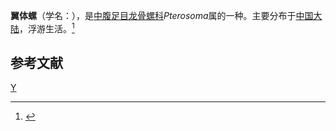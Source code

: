 {{Speciesbox
| taxon = Pterosoma planum
| binomial_authority = Lesson
}}
'''翼体螺'''（学名：''{{lang|la|Pterosoma planum}}''），是[[中腹足目|中腹足目]][[龙骨螺科|龙骨螺科]]''Pterosoma''属的一种。主要分布于[[中国大陆|中国大陆]]，浮游生活。<ref>{{cite web|url=http://shell.sinica.edu.tw/chinese/shellbase_detail.php?science_no=6422|title=国际贝库：翼体螺|publisher=台湾贝类资料库|accessdate=2009-08-11}}</ref>

== 参考文献 ==
{{reflist}}

{{Taxonbar}}
[[Category:龙骨螺科|Y]]